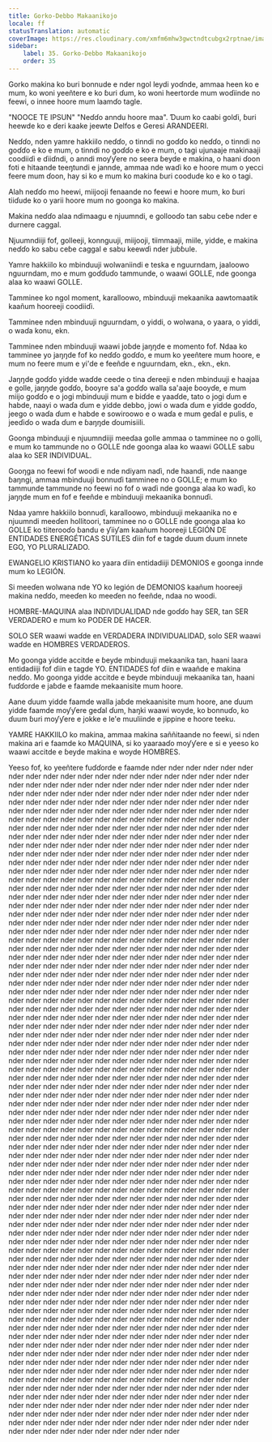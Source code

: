 ```yaml
---
title: Gorko-Debbo Makaanikojo
locale: ff
statusTranslation: automatic
coverImage: https://res.cloudinary.com/xmfm6mhw3gwctndtcubgx2rptnae/image/upload/v1740337243/small_cover_educacion_fundamental_a051170f1c.webp
sidebar:
    label: 35. Gorko-Debbo Makaanikojo
    order: 35
---
```

Gorko makina ko buri bonnude e nder ngol leydi yoɗnde, ammaa heen ko e mum, ko woni yeeñtere e ko ɓuri ɗum, ko woni heertorde mum woɗiinde no feewi, o innee hoore mum laamɗo tagle.

"NOOCE TE IPSUN" "Neɗɗo anndu hoore maa". Ɗuum ko caabi golɗi, ɓuri heewde ko e ɗeri kaake jeewte Delfos e Geresi ARANDEERI.

Neɗɗo, nden yamre hakkiilo neɗɗo, o tinndi no goɗɗo ko neɗɗo, o tinndi no goɗɗo e ko e mum, o tinndi no goɗɗo e ko e mum, o tagi ujunaaje makinaaji coodiiɗi e ɗiiɗndi, o anndi moƴƴere no seera ɓeyde e makina, o haani ɗoon foti e hitaande teeŋtundi e jannde, ammaa nde waɗi ko e hoore mum o yecci feere mum ɗoon, hay si ko e mum ko makina ɓuri coodude ko e ko o tagi.

Alah neɗɗo mo heewi, miijooji fenaande no feewi e hoore mum, ko ɓuri tiiɗude ko o yarii hoore mum no goonga ko makina.

Makina neɗɗo alaa ndimaagu e njuumndi, e gollooɗo tan sabu ceɓe nder e durnere caggal.

Njuumndiiji fof, golleeji, konnguuji, miijooji, tiimmaaji, miile, yidde, e makina neɗɗo ko sabu ceɓe caggal e sabu keewɗi nder juɓɓule.

Yamre hakkiilo ko mbinduuji wolwaniindi e teska e nguurndam, jaaloowo nguurndam, mo e mum goɗɗuɗo tammunde, o waawi GOLLE, nde goonga alaa ko waawi GOLLE.

Tamminee ko ngol moment, karalloowo, mbinduuji mekaanika aawtomaatik kaañum hooreeji coodiiɗi.

Tamminee nden mbinduuji nguurndam, o yiddi, o wolwana, o yaara, o yiddi, o waɗa konu, ekn.

Tamminee nden mbinduuji waawi joɓde jaŋŋde e momento fof. Ndaa ko tamminee yo jaŋŋde fof ko neɗɗo goɗɗo, e mum ko yeeñtere mum hoore, e mum no feere mum e yi'de e feeñde e nguurndam, ekn., ekn., ekn.

Jaŋŋde goɗɗo yidde waɗde ceede o tina ɗereeji e nden mbinduuji e haajaa e golle, jaŋŋde goɗɗo, ɓooyre sa'a goɗɗo walla sa'aaje ɓooyɗe, e mum miijo goɗɗo e o jogi mbinduuji mum e biɗde e yaaɗde, tato o jogi ɗum e habde, naayi o waɗa ɗum e yidde debbo, jowi o waɗa ɗum e yidde goɗɗo, jeego o waɗa ɗum e habde e sowiroowo e o waɗa e mum geɗal e pulis, e jeeɗiɗo o waɗa ɗum e ɓaŋŋde ɗoumisiili.

Goonga mbinduuji e njuumndiiji meeɗaa golle ammaa o tamminee no o golli, e mum ko tammunde no o GOLLE nde goonga alaa ko waawi GOLLE sabu alaa ko SER INDIVIDUAL.

Gooŋga no feewi fof woodi e nde ndiyam naɗi, nde haandi, nde naange ɓaŋngi, ammaa mbinduuji bonnuɗi tamminee no o GOLLE; e mum ko tammunde tammunde no feewi no fof o waɗi nde goonga alaa ko waɗi, ko jaŋŋde mum en fof e feeñde e mbinduuji mekaanika bonnuɗi.

Ndaa yamre hakkiilo bonnuɗi, karalloowo, mbinduuji mekaanika no e njuumndi meeɗen hollitoori, tamminee no o GOLLE nde goonga alaa ko GOLLE ko tiiterooɗo ɓandu e ƴiiƴam kaañum hooreeji LEGIÓN DE ENTIDADES ENERGÉTICAS SUTILES ɗiin fof e tagde ɗuum ɗuum innete EGO, YO PLURALIZADO.

EWANGELIO KRISTIANO ko yaara ɗiin entidadiiji DEMONIOS e goonga innde mum ko LEGIÓN.

Si meeɗen wolwana nde YO ko legión de DEMONIOS kaañum hooreeji makina neɗɗo, meeɗen ko meeɗen no feeñde, ndaa no woodi.

HOMBRE-MAQUINA alaa INDIVIDUALIDAD nde goɗɗo hay SER, tan SER VERDADERO e mum ko PODER DE HACER.

SOLO SER waawi waɗde en VERDADERA INDIVIDUALIDAD, solo SER waawi waɗde en HOMBRES VERDADEROS.

Mo goonga yidde accitde e ɓeyde mbinduuji mekaanika tan, haani laara entidadiiji fof ɗiin e tagde YO. ENTIDADES fof ɗiin e waañde e makina neɗɗo. Mo goonga yidde accitde e ɓeyde mbinduuji mekaanika tan, haani fuɗɗorde e jaɓde e faamde mekaanisite mum hoore.

Aane ɗuum yidde faamde walla jaɓde mekaanisite mum hoore, ane ɗuum yidde faamde moƴƴere geɗal ɗum, haŋki waawi woyde, ko bonnuɗo, ko ɗuum ɓuri moƴƴere e jokke e le'e muuliinde e jippine e hoore teeku.

YAMRE HAKKIILO ko makina, ammaa makina saññitaande no feewi, si nden makina ari e faamde ko MAQUINA, si ko yaaraaɗo moƴƴere e si e yeeso ko waawi accitde e ɓeyde makina e woyde HOMBRES.

Yeeso fof, ko yeeñtere fuɗɗorde e faamde nder nder nder nder nder nder nder nder nder nder nder nder nder nder nder nder nder nder nder nder nder nder nder nder nder nder nder nder nder nder nder nder nder nder nder nder nder nder nder nder nder nder nder nder nder nder nder nder nder nder nder nder nder nder nder nder nder nder nder nder nder nder nder nder nder nder nder nder nder nder nder nder nder nder nder nder nder nder nder nder nder nder nder nder nder nder nder nder nder nder nder nder nder nder nder nder nder nder nder nder nder nder nder nder nder nder nder nder nder nder nder nder nder nder nder nder nder nder nder nder nder nder nder nder nder nder nder nder nder nder nder nder nder nder nder nder nder nder nder nder nder nder nder nder nder nder nder nder nder nder nder nder nder nder nder nder nder nder nder nder nder nder nder nder nder nder nder nder nder nder nder nder nder nder nder nder nder nder nder nder nder nder nder nder nder nder nder nder nder nder nder nder nder nder nder nder nder nder nder nder nder nder nder nder nder nder nder nder nder nder nder nder nder nder nder nder nder nder nder nder nder nder nder nder nder nder nder nder nder nder nder nder nder nder nder nder nder nder nder nder nder nder nder nder nder nder nder nder nder nder nder nder nder nder nder nder nder nder nder nder nder nder nder nder nder nder nder nder nder nder nder nder nder nder nder nder nder nder nder nder nder nder nder nder nder nder nder nder nder nder nder nder nder nder nder nder nder nder nder nder nder nder nder nder nder nder nder nder nder nder nder nder nder nder nder nder nder nder nder nder nder nder nder nder nder nder nder nder nder nder nder nder nder nder nder nder nder nder nder nder nder nder nder nder nder nder nder nder nder nder nder nder nder nder nder nder nder nder nder nder nder nder nder nder nder nder nder nder nder nder nder nder nder nder nder nder nder nder nder nder nder nder nder nder nder nder nder nder nder nder nder nder nder nder nder nder nder nder nder nder nder nder nder nder nder nder nder nder nder nder nder nder nder nder nder nder nder nder nder nder nder nder nder nder nder nder nder nder nder nder nder nder nder nder nder nder nder nder nder nder nder nder nder nder nder nder nder nder nder nder nder nder nder nder nder nder nder nder nder nder nder nder nder nder nder nder nder nder nder nder nder nder nder nder nder nder nder nder nder nder nder nder nder nder nder nder nder nder nder nder nder nder nder nder nder nder nder nder nder nder nder nder nder nder nder nder nder nder nder nder nder nder nder nder nder nder nder nder nder nder nder nder nder nder nder nder nder nder nder nder nder nder nder nder nder nder nder nder nder nder nder nder nder nder nder nder nder nder nder nder nder nder nder nder nder nder nder nder nder nder nder nder nder nder nder nder nder nder nder nder nder nder nder nder nder nder nder nder nder nder nder nder nder nder nder nder nder nder nder nder nder nder nder nder nder nder nder nder nder nder nder nder nder nder nder nder nder nder nder nder nder nder nder nder nder nder nder nder nder nder nder nder nder nder nder nder nder nder nder nder nder nder nder nder nder nder nder nder nder nder nder nder nder nder nder nder nder nder nder nder nder nder nder nder nder nder nder nder nder nder nder nder nder nder nder nder nder nder nder nder nder nder nder nder nder nder nder nder nder nder nder nder nder nder nder nder nder nder nder nder nder nder nder nder nder nder nder nder nder nder nder nder nder nder nder nder nder nder nder nder nder nder nder nder nder nder nder nder nder nder nder nder nder nder nder nder nder nder nder nder nder nder nder nder nder nder nder nder nder nder nder nder nder nder nder nder nder nder nder nder nder nder nder nder nder nder nder nder nder nder nder nder nder nder nder nder nder nder nder nder nder nder nder nder nder nder nder nder nder nder nder nder nder nder nder nder nder nder nder nder nder nder nder nder nder nder nder nder nder nder nder nder nder nder nder nder nder nder nder nder nder nder nder nder nder nder nder nder nder nder nder nder nder nder nder nder nder nder nder nder nder nder nder nder nder nder nder nder nder nder nder nder nder nder nder nder nder nder nder nder nder nder nder nder nder nder nder nder nder nder nder nder nder nder nder nder nder nder nder nder nder nder nder nder nder nder nder nder nder nder nder nder nder nder nder nder nder nder nder nder nder nder nder nder nder nder nder nder nder nder nder nder nder nder nder nder nder nder nder nder nder nder nder nder nder nder nder nder nder nder nder nder nder nder nder nder nder nder nder nder nder nder nder nder nder nder nder nder nder nder nder nder nder nder nder nder nder nder nder nder nder nder nder nder nder nder nder nder nder nder nder nder nder nder nder nder nder nder nder nder nder nder nder nder nder nder nder nder nder nder nder nder nder nder nder nder nder nder nder nder nder nder nder nder nder nder nder nder nder nder nder nder nder nder nder nder nder nder nder nder nder nder nder nder nder nder nder nder nder nder nder nder nder nder nder nder nder nder nder nder nder nder nder nder nder nder nder nder nder nder nder nder nder nder nder nder nder nder nder nder nder nder nder nder nder nder nder nder nder nder nder nder nder nder nder nder nder nder nder nder nder nder nder nder nder nder nder nder nder nder

